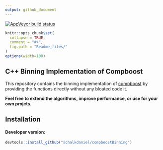 ```yaml
---
output: github_document
---
```


<!-- README.md is generated from README.Rmd. Please edit that file -->

  [![AppVeyor build status](https://ci.appveyor.com/api/projects/status/github/schalkdaniel/compboostBinning?branch=master&svg=true)](https://ci.appveyor.com/project/schalkdaniel/compboostBinning)


```r
knitr::opts_chunk$set(
  collapse = TRUE,
  comment = "#>",
  fig.path = "Readme_files/"
)
options(width=100)
```


## C++ Binning Implementation of Compboost

This repository contains the binning  implementation of [compboost](https://compboost.org) by providing the functions directly without any bloated code it.

__Feel free to extend the algorithms, improve performance, or use for your own projets.__

## Installation

#### Developer version:

```r
devtools::install_github("schalkdaniel/compboostBinning")
```


